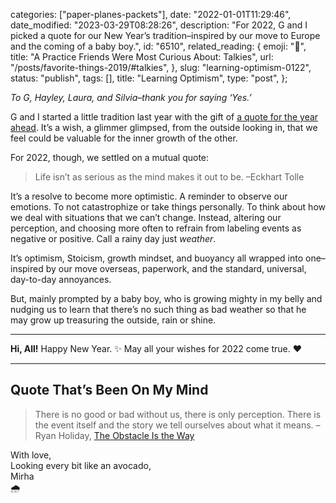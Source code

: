 
  categories: ["paper-planes-packets"],
  date: "2022-01-01T11:29:46",
  date_modified: "2023-03-29T08:28:26",
  description:
    "For 2022, G and I picked a quote for our New Year’s tradition–inspired by our move to Europe and the coming of a baby boy.",
  id: "6510",
  related_reading: {
    emoji: "💭",
    title: "A Practice Friends Were Most Curious About: Talkies",
    url: "/posts/favorite-things-2019/#talkies",
  },
  slug: "learning-optimism-0122",
  status: "publish",
  tags: [],
  title: "Learning Optimism",
  type: "post",
};


_To G, Hayley, Laura, and Silvia–thank you for saying ‘Yes.’_

G and I started a little tradition last year with the gift of [a quote for the year ahead](/posts/favorite-things-2021/#quote-lao-tzu). It’s a wish, a glimmer glimpsed, from the outside looking in, that we feel could be valuable for the inner growth of the other.

For 2022, though, we settled on a mutual quote:

> Life isn’t as serious as the mind makes it out to be. –Eckhart Tolle

It’s a resolve to become more optimistic. A reminder to observe our emotions. To not catastrophize or take things personally. To think about how we deal with situations that we can’t change. Instead, altering our perception, and choosing more often to refrain from labeling events as negative or positive. Call a rainy day just *weather*.

It’s optimism, Stoicism, growth mindset, and buoyancy all wrapped into one–inspired by our move overseas, paperwork, and the standard, universal, day-to-day annoyances.

But, mainly prompted by a baby boy, who is growing mighty in my belly and nudging us to learn that there’s no such thing as bad weather so that he may grow up treasuring the outside, rain or shine.

---

**Hi, All!** Happy New Year. ✨ May all your wishes for 2022 come true. ❤️

---

## Quote That’s Been On My Mind

> There is no good or bad without us, there is only perception. There is the event itself and the story we tell ourselves about what it means. –Ryan Holiday, [The Obstacle Is the Way](/posts/read-100-books/#the-obstacle-is-the-way)

With love,\
Looking every bit like an avocado,\
Mirha\
🌧
